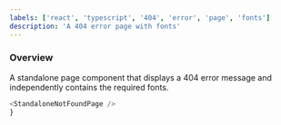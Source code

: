 ```yaml
---
labels: ['react', 'typescript', '404', 'error', 'page', 'fonts']
description: 'A 404 error page with fonts'
---
```



### Overview

A standalone page component that displays a 404 error message and independently contains the required fonts.

```js live
<StandaloneNotFoundPage />
}
```
